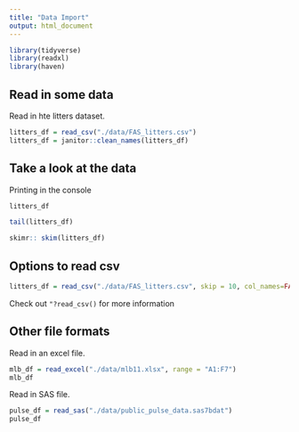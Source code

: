 ```yaml
---
title: "Data Import"
output: html_document
---
```


```r
library(tidyverse)
library(readxl)
library(haven)
```

## Read in some data 

Read in hte litters dataset. 

```r
litters_df = read_csv("./data/FAS_litters.csv")
litters_df = janitor::clean_names(litters_df)
```



## Take a look at the data 

Printing in the console
```r
litters_df
```

```r
tail(litters_df)
```

```r
skimr:: skim(litters_df)
```

## Options to read csv

```r
litters_df = read_csv("./data/FAS_litters.csv", skip = 10, col_names=FALSE)
```

Check out `"?read_csv()` for more information


## Other file formats 

Read in an excel file. 

```r
mlb_df = read_excel("./data/mlb11.xlsx", range = "A1:F7")
mlb_df
```

Read in SAS file. 

```r
pulse_df = read_sas("./data/public_pulse_data.sas7bdat")
pulse_df
```





